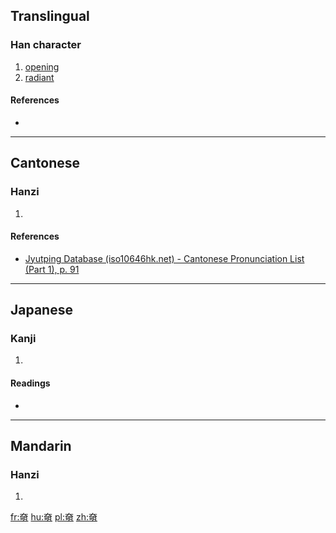 ==Translingual==

===Han character===
{{Han char|rn=37|rad=大|as=08|sn=11|four=|canj=KAB|ids=⿱大明}}

# [[opening]]
# [[radiant]]

====References====
* {{Han ref|kx=0252.140|dkj=05939|dj=0514.110|hdz=10543.070|uh=595B|ud=22875}}

----

==Cantonese==

===Hanzi===
{{yue-hanzi|jyut=[[kong3]]|y=kong3}}

# {{defn|lang=yue|sort=大08}}

====References====
* [http://www.iso10646hk.net/jp/document/download.jsp Jyutping Database (iso10646hk.net) - Cantonese Pronunciation List (Part 1), p. 91]

----

==Japanese==

===Kanji===
{{ja-kanji|grade=|rs=大08}}

# {{defn|lang=ja|sort=大08}}

====Readings====
* {{ja-readings|on=[[こう]] (kō)|kun=[[あきらか]] (akiraka)}}

----

==Mandarin==

===Hanzi===
{{cmn-hanzi|pin=[[huǎng]] ([[huang3]])|wg=huang<sup>3</sup>}}

# {{defn|lang=cmn|sort=大08}}

[[fr:奛]]
[[hu:奛]]
[[pl:奛]]
[[zh:奛]]